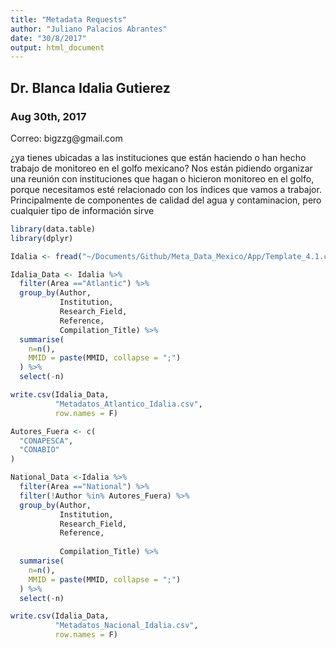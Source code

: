```yaml
---
title: "Metadata Requests"
author: "Juliano Palacios Abrantes"
date: "30/8/2017"
output: html_document
---
```



## Dr. Blanca Idalia Gutierez 
### Aug 30th, 2017

Correo: bigzzg@gmail.com

¿ya tienes ubicadas a las instituciones que están haciendo o han hecho trabajo de monitoreo en el golfo mexicano? Nos están pidiendo organizar una reunión con instituciones que hagan o hicieron monitoreo en el golfo, porque necesitamos esté relacionado con los índices que vamos a trabajor. Principalmente de componentes de calidad del agua y contaminacion, pero cualquier tipo de información sirve


```r
library(data.table)
library(dplyr)

Idalia <- fread("~/Documents/Github/Meta_Data_Mexico/App/Template_4.1.csv")

Idalia_Data <- Idalia %>% 
  filter(Area =="Atlantic") %>% 
  group_by(Author,
           Institution,
           Research_Field,
           Reference,
           Compilation_Title) %>% 
  summarise(
    n=n(),
    MMID = paste(MMID, collapse = ";")
  ) %>% 
  select(-n)

write.csv(Idalia_Data,
          "Metadatos_Atlantico_Idalia.csv",
          row.names = F)

Autores_Fuera <- c(
  "CONAPESCA",
  "CONABIO"
)

National_Data <-Idalia %>% 
  filter(Area =="National") %>%
  filter(!Author %in% Autores_Fuera) %>% 
  group_by(Author,
           Institution,
           Research_Field,
           Reference,
           
           Compilation_Title) %>% 
  summarise(
    n=n(),
    MMID = paste(MMID, collapse = ";")
  ) %>% 
  select(-n)

write.csv(Idalia_Data,
          "Metadatos_Nacional_Idalia.csv",
          row.names = F)

```

